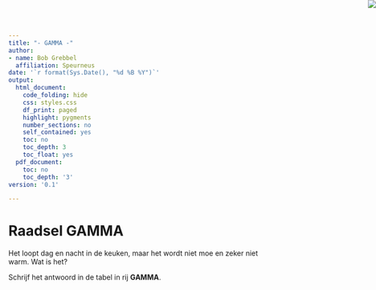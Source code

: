 ```yaml
---
title: "- GAMMA -"
author:
- name: Bob Grebbel
  affiliation: Speurneus
date: '`r format(Sys.Date(), "%d %B %Y")`'
output:
  html_document:
    code_folding: hide
    css: styles.css
    df_print: paged
    highlight: pygments
    number_sections: no
    self_contained: yes
    toc: no
    toc_depth: 3
    toc_float: yes
  pdf_document:
    toc: no
    toc_depth: '3'
version: '0.1'

---
```


<img src="./source/logo_amber.png" style="position:absolute;top:0px;right:0px;" />
<!-- <div class="watermark">CASUS RJtH</div> -->
<style>
.list-group-item.active, .list-group-item.active:focus, .list-group-item.active:hover {
    background-color: rgb(21, 66, 115);
}
</style>



# Raadsel GAMMA   
  
Het loopt dag en nacht in de keuken, maar het wordt niet moe en zeker niet warm. Wat is het?  
  
Schrijf het antwoord in de tabel in rij **GAMMA**. 
